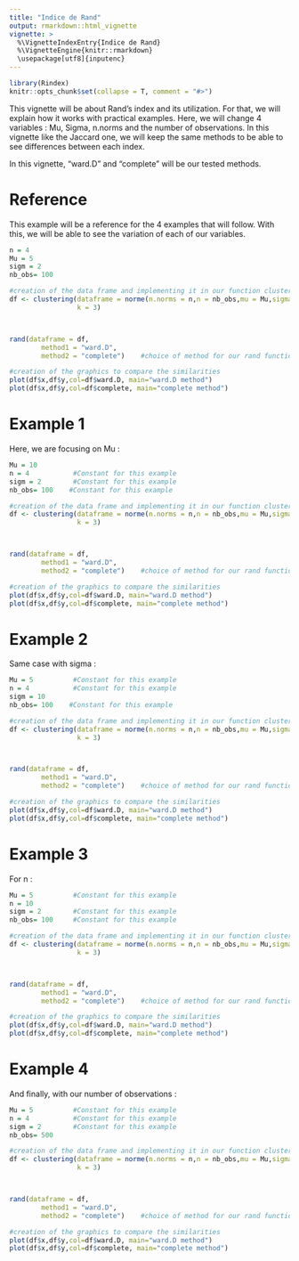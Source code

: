 ```yaml
---
title: "Indice de Rand"
output: rmarkdown::html_vignette
vignette: >
  %\VignetteIndexEntry{Indice de Rand}
  %\VignetteEngine{knitr::rmarkdown}
  \usepackage[utf8]{inputenc}
---
```


```r
library(Rindex)
knitr::opts_chunk$set(collapse = T, comment = "#>")
```

This vignette will be about Rand's index and its utilization. For that, we will 
explain how it works with practical examples. Here, we will change 4 variables : 
Mu, Sigma, n.norms and the number of observations. In this vignette
like the Jaccard one, we will keep the same methods to be able to see differences between 
each index. 

In this vignette, "ward.D" and "complete" will be our tested methods.

# Reference

This example will be a reference for the 4 examples that will follow. With this, 
we will be able to see the variation of each of our variables.

```r
n = 4
Mu = 5 
sigm = 2       
nb_obs= 100

#creation of the data frame and implementing it in our function clustering
df <- clustering(dataframe = norme(n.norms = n,n = nb_obs,mu = Mu,sigma = sigm),
                 k = 3)           



rand(dataframe = df,
        method1 = "ward.D",
        method2 = "complete")    #choice of method for our rand function 

#creation of the graphics to compare the similarities
plot(df$x,df$y,col=df$ward.D, main="ward.D method")     
plot(df$x,df$y,col=df$complete, main="complete method")
```

# Example 1

Here, we are focusing on Mu : 
```r
Mu = 10 
n = 4           #Constant for this example
sigm = 2        #Constant for this example 
nb_obs= 100    #Constant for this example

#creation of the data frame and implementing it in our function clustering
df <- clustering(dataframe = norme(n.norms = n,n = nb_obs,mu = Mu,sigma = sigm),
                 k = 3)           



rand(dataframe = df,
        method1 = "ward.D",
        method2 = "complete")    #choice of method for our rand function 

#creation of the graphics to compare the similarities
plot(df$x,df$y,col=df$ward.D, main="ward.D method")     
plot(df$x,df$y,col=df$complete, main="complete method")
```

# Example 2

Same case with sigma :
```r
Mu = 5          #Constant for this example 
n = 4           #Constant for this example
sigm = 10 
nb_obs= 100    #Constant for this example

#creation of the data frame and implementing it in our function clustering
df <- clustering(dataframe = norme(n.norms = n,n = nb_obs,mu = Mu,sigma = sigm),
                 k = 3)           



rand(dataframe = df,
        method1 = "ward.D",
        method2 = "complete")    #choice of method for our rand function 

#creation of the graphics to compare the similarities
plot(df$x,df$y,col=df$ward.D, main="ward.D method")     
plot(df$x,df$y,col=df$complete, main="complete method")
```

# Example 3

For n :  
```r
Mu = 5          #Constant for this example
n = 10          
sigm = 2        #Constant for this example 
nb_obs= 100     #Constant for this example

#creation of the data frame and implementing it in our function clustering
df <- clustering(dataframe = norme(n.norms = n,n = nb_obs,mu = Mu,sigma = sigm),
                 k = 3)           



rand(dataframe = df,
        method1 = "ward.D",
        method2 = "complete")    #choice of method for our rand function 

#creation of the graphics to compare the similarities
plot(df$x,df$y,col=df$ward.D, main="ward.D method")     
plot(df$x,df$y,col=df$complete, main="complete method")
```

# Example 4

And finally, with our number of observations : 
```r
Mu = 5          #Constant for this example
n = 4           #Constant for this example
sigm = 2        #Constant for this example 
nb_obs= 500

#creation of the data frame and implementing it in our function clustering
df <- clustering(dataframe = norme(n.norms = n,n = nb_obs,mu = Mu,sigma = sigm),
                 k = 3)           



rand(dataframe = df,
        method1 = "ward.D",
        method2 = "complete")    #choice of method for our rand function 

#creation of the graphics to compare the similarities
plot(df$x,df$y,col=df$ward.D, main="ward.D method")     
plot(df$x,df$y,col=df$complete, main="complete method")
```
